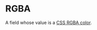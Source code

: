 # RGBA

A field whose value is a [CSS RGBA color](<https://developer.mozilla.org/en-US/docs/Web/CSS/color_value#rgb()_and_rgba()>).
